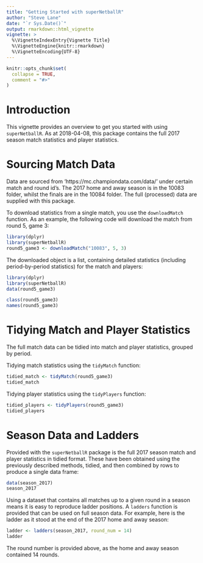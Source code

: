 ```yaml
---
title: "Getting Started with superNetballR"
author: "Steve Lane"
date: "`r Sys.Date()`"
output: rmarkdown::html_vignette
vignette: >
  %\VignetteIndexEntry{Vignette Title}
  %\VignetteEngine{knitr::rmarkdown}
  %\VignetteEncoding{UTF-8}
---
```


<!-- Time-stamp: <2018-04-08 09:10:18 (slane)> -->

```r
knitr::opts_chunk$set(
  collapse = TRUE,
  comment = "#>"
)
```

# Introduction

This vignette provides an overview to get you started with using `superNetballR`. As at 2018-04-08, this package contains the full 2017 season match statistics and player statistics.

# Sourcing Match Data

Data are sourced from 'https://mc.championdata.com/data/' under certain match and round id's. The 2017 home and away season is in the 10083 folder, whilst the finals are in the 10084 folder. The full (processed) data are supplied with this package.

To download statistics from a single match, you use the `downloadMatch` function. As an example, the following code will download the match from round 5, game 3:

```r
library(dplyr)
library(superNetballR)
round5_game3 <- downloadMatch("10083", 5, 3)

```

The downloaded object is a list, containing detailed statistics (including period-by-period statistics) for the match and players:

```r
library(dplyr)
library(superNetballR)
data(round5_game3)

```

```r
class(round5_game3)
names(round5_game3)

```

# Tidying Match and Player Statistics

The full match data can be tidied into match and player statistics, grouped by period.

Tidying match statistics using the `tidyMatch` function:

```r
tidied_match <- tidyMatch(round5_game3)
tidied_match

```

Tidying player statistics using the `tidyPlayers` function:

```r
tidied_players <- tidyPlayers(round5_game3)
tidied_players

```

# Season Data and Ladders

Provided with the `superNetballR` package is the full 2017 season match and player statistics in tidied format. These have been obtained using the previously described methods, tidied, and then combined by rows to produce a single data frame:

```r
data(season_2017)
season_2017

```

Using a dataset that contains all matches up to a given round in a season means it is easy to reproduce ladder positions. A `ladders` function is provided that can be used on full season data. For example, here is the ladder as it stood at the end of the 2017 home and away season:

```r
ladder <- ladders(season_2017, round_num = 14)
ladder

```

The round number is provided above, as the home and away season contained 14 rounds.
